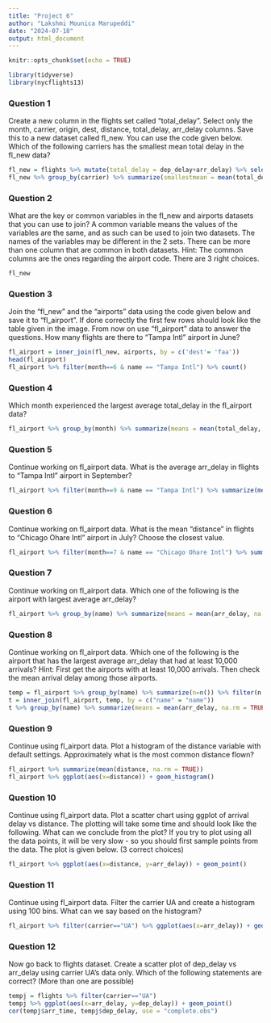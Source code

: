 ```yaml
---
title: "Project 6"
author: "Lakshmi Mounica Marupeddi"
date: "2024-07-18"
output: html_document
---
```


```r
knitr::opts_chunk$set(echo = TRUE)
```


```r
library(tidyverse)
library(nycflights13)
```

### Question 1
Create a new column in the flights set called "total_delay". Select only the month, carrier, origin, dest, distance, total_delay, arr_delay columns. Save this to a new dataset called fl_new. You can use the code given below. Which of the following carriers has the smallest mean total delay in the fl_new data?
```r
fl_new = flights %>% mutate(total_delay = dep_delay+arr_delay) %>% select(month, carrier, origin, dest, distance,total_delay,  arr_delay) 
fl_new %>% group_by(carrier) %>% summarize(smallestmean = mean(total_delay, na.rm = TRUE)) %>% arrange(smallestmean) 


```

### Question 2
What are the key or common variables in the fl_new and airports datasets that you can use to join? A common variable means the values of the variables are the same, and as such can be used to join two datasets. The names of the variables may be different in the 2 sets. There can be more than one column that are common in both datasets. Hint: The common columns are the ones regarding the airport code. There are 3 right choices.
```r
fl_new
```



### Question 3
Join the "fl_new" and the "airports" data using the code given below and save it to "fl_airport". If done correctly the first few rows should look like the table given in the image. From now on use "fl_airport" data to answer the questions. How many flights are there to "Tampa Intl" airport in June?
```r
fl_airport = inner_join(fl_new, airports, by = c('dest'= 'faa'))
head(fl_airport)
fl_airport %>% filter(month==6 & name == "Tampa Intl") %>% count()
```



### Question 4
Which month experienced the largest average total_delay in the fl_airport data?
```r
fl_airport %>% group_by(month) %>% summarize(means = mean(total_delay, na.rm = TRUE))  %>% arrange(-means)
```


### Question 5
Continue working on fl_airport data. What is the average arr_delay in flights to "Tampa Intl" airport in September?
```r
fl_airport %>% filter(month==9 & name == "Tampa Intl") %>% summarize(mean(arr_delay, na.rm=TRUE))
```


### Question 6
Continue working on fl_airport data. What is the mean "distance" in flights to "Chicago Ohare Intl" airport in July? Choose the closest value.
```r
fl_airport %>% filter(month==7 & name == "Chicago Ohare Intl") %>% summarize(mean(distance, na.rm=TRUE))
```


### Question 7
Continue working on fl_airport data. Which one of the following is the airport with largest average arr_delay?
```r
fl_airport %>% group_by(name) %>% summarize(means = mean(arr_delay, na.rm = TRUE)) %>% arrange(-means)
```


### Question 8
Continue working on fl_airport data. Which one of the following is the airport that has the largest average arr_delay that had at least 10,000 arrivals? Hint: First get the airports with at least 10,000 arrivals. Then check the mean arrival delay among those airports.
```r
temp = fl_airport %>% group_by(name) %>% summarize(n=n()) %>% filter(n >= 10000)
t = inner_join(fl_airport, temp, by = c("name" = "name"))
t %>% group_by(name) %>% summarize(means = mean(arr_delay, na.rm = TRUE)) %>% arrange(-means)
```


### Question 9
Continue using fl_airport data. Plot a histogram of the distance variable with default settings. Approximately what is the most common distance flown?
```r
fl_airport %>% summarize(mean(distance, na.rm = TRUE))
fl_airport %>% ggplot(aes(x=distance)) + geom_histogram()
```


### Question 10
Continue using fl_airport data. Plot a scatter chart using ggplot of arrival delay vs distance. The plotting will take some time and should look like the following. What can we conclude from the plot? If you try to plot using all the data points, it will be very slow - so you should first sample points from the data. The plot is given below. (3 correct choices)
```r
fl_airport %>% ggplot(aes(x=distance, y=arr_delay)) + geom_point()
```


### Question 11
Continue using fl_airport data. Filter the carrier UA and create a histogram using 100 bins. What can we say based on the histogram?
```r
fl_airport %>% filter(carrier=="UA") %>% ggplot(aes(x=arr_delay)) + geom_histogram(bins = 100)
```


### Question 12
Now go back to flights dataset. Create a scatter plot of dep_delay vs arr_delay using carrier UA's data only. Which of the following statements are correct? (More than one are possible)
```r
tempj = flights %>% filter(carrier=="UA") 
tempj %>% ggplot(aes(x=arr_delay, y=dep_delay)) + geom_point()
cor(tempj$arr_time, tempj$dep_delay, use = "complete.obs")
```

